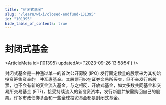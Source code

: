 ```yaml
---
title: "封闭式基金"
slug: "/learn/wiki/closed-endfund-101395"
id: "101395"
hide_table_of_contents: true
---
```



# 封闭式基金

<ArticleMeta id={101395} updatedAt={'2023-09-26 13:58:54'} />
<div className='border-solid border-b border-t-0 my-4 border-[var(--ifm-color-gray-300)]' />

封闭式基金是一种通过单一的首次公开募股 (IPO) 发行固定数量的股票来为其初始投资筹集资金的一种互惠基金。其股票可以在证券交易所买卖，但不会发行新股票，也不会有新的资金流入基金。与之相反，开放式基金，如大多数共同基金和交易所交易基金 (ETF)，接受持续流入的新投资资本，发行新股并按需购回自己的股票。许多市政债券基金和一些全球投资基金都是封闭式基金。
